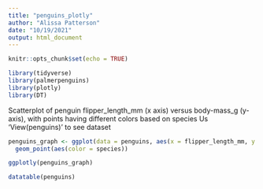 ```yaml
---
title: "penguins_plotly"
author: "Alissa Patterson"
date: "10/19/2021"
output: html_document
---
```


```r
knitr::opts_chunk$set(echo = TRUE)
```

```r
library(tidyverse)
library(palmerpenguins)
library(plotly)
library(DT)
```


Scatterplot of penguin flipper_length_mm (x axis) versus body-mass_g (y-axis), with points having different colors based on species
Us 'View(penguins)' to see dataset

```r
penguins_graph <- ggplot(data = penguins, aes(x = flipper_length_mm, y = body_mass_g)) + 
  geom_point(aes(color = species))

ggplotly(penguins_graph)
```
```r
datatable(penguins)
```

